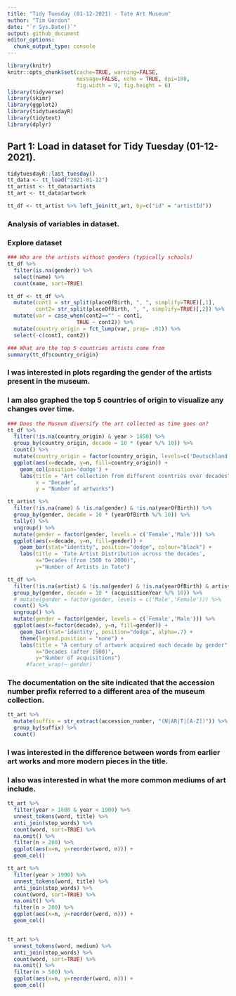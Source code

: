```yaml
---
title: "Tidy Tuesday (01-12-2021) - Tate Art Museum"
author: "Tim Gordon"
date: "`r Sys.Date()`"
output: github_document
editor_options: 
  chunk_output_type: console
---
```


```r
library(knitr)
knitr::opts_chunk$set(cache=TRUE, warning=FALSE,
                      message=FALSE, echo = TRUE, dpi=180,
                      fig.width = 9, fig.height = 6)
library(tidyverse)
library(skimr)
library(ggplot2)
library(tidytuesdayR)
library(tidytext)
library(dplyr)
```

## Part 1: Load in dataset for Tidy Tuesday (01-12-2021). 

```r
tidytuesdayR::last_tuesday()
tt_data <- tt_load("2021-01-12")
tt_artist <- tt_data$artists
tt_art <- tt_data$artwork

tt_df <- tt_artist %>% left_join(tt_art, by=c("id" = "artistId"))


```

### Analysis of variables in dataset. 
### Explore dataset


```r
### Who are the artists without genders (typically schools)
tt_df %>%
  filter(is.na(gender)) %>%
  select(name) %>%
  count(name, sort=TRUE)

tt_df <- tt_df %>% 
  mutate(cont1 = str_split(placeOfBirth, ", ", simplify=TRUE)[,1], 
         cont2= str_split(placeOfBirth, ", ", simplify=TRUE)[,2]) %>% 
  mutate(var = case_when(cont2=="" ~ cont1,
                      TRUE ~ cont2)) %>%
  mutate(country_origin = fct_lump(var, prop= .01)) %>%
  select(-c(cont1, cont2))

### What are the top 5 countries artists come from
summary(tt_df$country_origin)

```


### I was interested in plots regarding the gender of the artists present in the museum. 
### I am also graphed the top 5 countries of origin to visualize any changes over time. 


```r

### Does the Museum diversify the art collected as time goes on?
tt_df %>%
  filter(!is.na(country_origin) & year > 1850) %>%
  group_by(country_origin, decade = 10 * (year %/% 10)) %>%
  count() %>%
  mutate(country_origin = factor(country_origin, levels=c('Deutschland', 'France', 'United Kingdom', 'United States', 'Other'))) %>%
  ggplot(aes(x=decade, y=n, fill=country_origin)) +
    geom_col(position='dodge') +
    labs(title = "Art collection from different countries over decades", 
         x = "Decade",
         y = "Number of artworks")

tt_artist %>%
  filter(!is.na(name) & !is.na(gender) & !is.na(yearOfBirth)) %>% 
  group_by(gender, decade = 10 * (yearOfBirth %/% 10)) %>%
  tally() %>% 
  ungroup() %>%
  mutate(gender = factor(gender, levels = c('Female','Male'))) %>%
  ggplot(aes(x=decade, y=n, fill=gender)) +
    geom_bar(stat="identity", position="dodge", colour="black") +
    labs(title = 'Tate Artist Distribution across the decades',
         x="Decades (from 1500 to 2000)",
         y="Number of Artists in Tate")

tt_df %>%
  filter(!is.na(artist) & !is.na(gender) & !is.na(yearOfBirth) & artistRole=='artist' & acquisitionYear >= 1900) %>% 
  group_by(gender, decade = 10 * (acquisitionYear %/% 10)) %>%
  # mutate(gender = factor(gender, levels = c('Male','Female'))) %>%
  count() %>% 
  ungroup() %>%
  mutate(gender = factor(gender, levels = c('Female','Male'))) %>%
  ggplot(aes(x=factor(decade), y=n, fill=gender)) +
    geom_bar(stat='identity', position="dodge", alpha=.7) +
    theme(legend.position = "none") +
    labs(title = "A century of artwork acquired each decade by gender", 
         x="Decades (after 1900)",
         y="Number of acquisitions") 
      #facet_wrap(~ gender)
```


### The documentation on the site indicated that the accession number prefix referred to a different area of the museum collection.

```r
tt_art %>% 
  mutate(suffix = str_extract(accession_number, "(N|AR|T|[A-Z])")) %>% 
  group_by(suffix) %>%
  count()
```

### I was interested in the difference between words from earlier art works and more modern pieces in the title. 
### I also was interested in what the more common mediums of art include.

```r
tt_art %>%
  filter(year > 1800 & year < 1900) %>%
  unnest_tokens(word, title) %>%
  anti_join(stop_words) %>%
  count(word, sort=TRUE) %>%
  na.omit() %>%
  filter(n > 200) %>%
  ggplot(aes(x=n, y=reorder(word, n))) +
  geom_col()

tt_art %>%
  filter(year > 1900) %>%
  unnest_tokens(word, title) %>%
  anti_join(stop_words) %>%
  count(word, sort=TRUE) %>%
  na.omit() %>%
  filter(n > 200) %>%
  ggplot(aes(x=n, y=reorder(word, n))) +
  geom_col()


tt_art %>%
  unnest_tokens(word, medium) %>%
  anti_join(stop_words) %>%
  count(word, sort=TRUE) %>%
  na.omit() %>%
  filter(n > 500) %>%
  ggplot(aes(x=n, y=reorder(word, n))) +
  geom_col()
```

